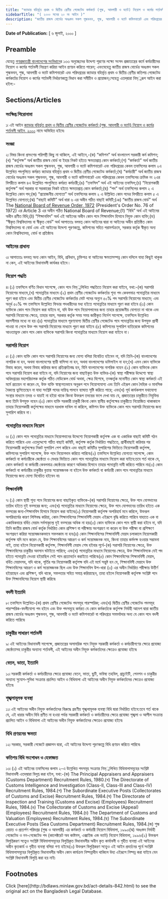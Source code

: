 ```yaml
---
title: "ক্যাডার বহির্ভূত প্রথম ও দ্বিতীয় শ্রেণীর গেজেটেড কর্মকর্তা (শুল্ক, আবগারী ও ভ্যাট) নিয়োগ ও কর্মের শর্তাবলী আইন, ২০০০"
sidebarTitle: "( ২০০০ সনের ২০ নং আইন )"
description: "জাতীয় রাজস্ব বোর্ডের অধঃস্তন সকল শুল্কভবন, শুল্ক, আবগারী ও ভ্যাট কমিশনারেট এবং পরিদপ্তরের ক্যাডার বহির্ভূত প্রথম ও দ্বিতীয় শ্রেণীর কতিপয় গেজেটেড কর্মকর্তার নিয়োগ ও কর্মের শর্তাবলী নির্ধারণকল্পে প্রণীত আইন৷"
---
```


**Date of Publication:** [ ৬ জুলাই, ২০০০ ]

## Preamble

যেহেতু [গণপ্রজাতন্ত্রী বাংলাদেশের সংবিধান](/act-957.html "গণপ্রজাতন্ত্রী বাংলাদেশের সংবিধান")ের ১৩৩ অনুচ্ছেদের উদ্দেশ্য পূরণের লক্ষ্যে সংসদ প্রজাতন্ত্রের কর্মে কর্মচারীদের নিয়োগ ও কর্মের শর্তাবলী নিয়ন্ত্রণ করিয়া আইন প্রণয়ন করিতে পারেন; এবংযেহেতু জাতীয় রাজস্ব বোর্ডের অধঃস্তন সকল শুল্কভবন, শুল্ক, আবগারী ও ভ্যাট কমিশনারেট এবং পরিদপ্তরের ক্যাডার বহির্ভূত প্রথম ও দ্বিতীয় শ্রেণীর কতিপয় গেজেটেড কর্মকর্তার নিয়োগ ও কর্মের শর্তাবলী নির্ধারণকল্পে বিধান করা সমীচীন ও প্রয়োজন;সেহেতু এতদ্‌দ্বারা নিম্্নরূপ আইন করা হইল:-

## Sections/Articles

### সংক্ষিপ্ত শিরোনামা

১৷ এই আইন [ক্যাডার বহির্ভূত প্রথম ও দ্বিতীয় শ্রেণীর গেজেটেড কর্মকর্তা (শুল্ক, আবগারী ও ভ্যাট) নিয়োগ ও কর্মের শর্তাবলী আইন, ২০০০](/act-842.html "ক্যাডার বহির্ভূত প্রথম ও দ্বিতীয় শ্রেণীর গেজেটেড কর্মকর্তা (শুল্ক, আবগারী ও ভ্যাট) নিয়োগ ও কর্মের শর্তাবলী আইন, ২০০০") নামে অভিহিত হইবে৷

### সংজ্ঞা

২৷ বিষয় কিংবা প্রসংগের পরিপন্থী কিছু না থাকিলে, এই আইনে,-(ক) “কমিশন” অর্থ বাংলাদেশ সরকারী কর্ম কমিশন;(খ) “কর্তৃপক্ষ” অর্থ জাতীয় রাজস্ব বোর্ড বা ইহার নিকট হইতে ক্ষমতাপ্রাপ্ত কোন কর্মকর্তা;(গ) “কর্মকর্তা” অর্থ জাতীয় রাজস্ব বোর্ডের অধঃস্তন সকল শুল্কভবন, শুল্ক, আবগারী ও ভ্যাট কমিশনারেট এবং পরিদপ্তরের কেবল তফসিলের কলাম ২এ উল্লেখিত পদগুলিতে কর্মরত ক্যাডার বহির্ভূত প্রথম ও দ্বিতীয় শ্রেণীর গেজেটেড কর্মকর্তা;(ঘ) “কর্মচারী” অর্থ জাতীয় রাজস্ব বোর্ডের অধঃস্তন সকল শুল্কভবন, শুল্ক, আবগারী ও ভ্যাট কমিশনারেট এবং পরিদপ্তরের কেবল তফসিলের ক্রমিক নং ২এর বিপরীতে কলাম ৪এ উল্লেখিত পদগুলিতে কর্মরত কর্মচারী;(ঙ) “তফসিল” অর্থ এই আইনের তফসিল;(চ) “নিয়োগকারী কর্তৃপক্ষ” অর্থ সরকার বা সরকারের নিকট হইতে ক্ষমতাপ্রাপ্ত কোন কর্মকর্তা;(ছ) “পদ” অর্থ তফসিলের কলাম ২ এ উল্লেখিত কোন পদ;(জ) “প্রয়োজনীয় যোগ্যতা” অর্থ তফসিলের কলাম ২ এ উল্লিখিত কোন পদের বিপরীতে কলাম ৫ এ উল্লেখিত যোগ্যতা;(ঝ) “বাছাই কমিটি” অর্থ ধারা ৬ এর অধীন গঠিত বাছাই কমিটি;(ঞ) “জাতীয় রাজস্ব বোর্ড” অর্থ The [National Board of Revenue Order, 1972](/act-402.html "National Board of Revenue Order, 1972 ") (President's Order No. 76 of 1972) এর Article 3 এর অধীন গঠিত National Board of Revenue;(ট) “বিধি” অর্থ এই আইনের অধীন প্রণীত বিধি;(ঠ) “শিক্ষানবিস” অর্থ এই আইনের অধীন কোন পদে শিক্ষানবিস হিসাবে নিযুক্ত কোন ব্যক্তি;(ড) “স্বীকৃত বিশ্ববিদ্যালয় বা স্বীকৃত বোর্ড” অর্থ আপাততঃ বলবত্ কোন আইনের দ্বারা বা আইনের অধীন প্রতিষ্ঠিত কোন বিশ্ববিদ্যালয় বা বোর্ড এবং এই আইনের উদ্দেশ্য পূরণকল্পে, কমিশনের সহিত পরামর্শক্রমে, সরকার কর্তৃক স্বীকৃত অন্য কোন বিশ্ববিদ্যালয়, বোর্ড বা প্রতিষ্ঠান৷

### আইনের প্রাধান্য

৩৷ আপাততঃ বলবত্ অন্য কোন আইন, বিধি, প্রবিধান, চুক্তিপত্র বা আইনের ক্ষমতাসম্পন্ন কোন দলিলে যাহা কিছুই থাকুক না কেন, এই আইনের বিধানাবলী কার্যকর হইবে ৷

### নিয়োগ পদ্ধতি

৪৷ (১) তফসিলে বর্ণিত বিধান সাপেক্ষে, কোন পদে নিম্্নলিখিত পদ্ধতিতে নিয়োগ করা যাইবে, যথা:-(ক) সরাসরি নিয়োগের মাধ্যমে,(খ) পদোন্নতির মাধ্যমে ৷(২) প্রথম শ্রেণীর গেজেটেড কর্মকর্তার শূন্য পদ কেবলমাত্র পদোন্নতির মাধ্যমে পূরণ করা হইবে এবং দ্বিতীয় শ্রেণীর গেজেটেড কর্মকর্তার মোট পদের অন্যুন ৫০% পদ সরাসরি নিয়োগের মাধ্যমে; এবং অনূর্ধ ৫০% পদ তফসিলে উল্লেখিত ফিডার পদধারীদের মধ্য হইতে পদোন্নতির মাধ্যমে পূরণ করা হইবে ৷(৩) কোন ব্যক্তিকে কোন পদে নিয়োগ করা যাইবে না, যদি উক্ত পদে নিয়োগলাভের জন্য তাহার প্রয়োজনীয় যোগ্যতা না থাকে এবং সরাসরি নিয়োগের ক্ষেত্রে, তাহার বয়স, সরকার কর্তৃক সময় সময় জারীকৃত নির্দেশ সাপেক্ষে, তফসিলে উল্লেখিত বয়সসীমার মধ্যে না হয় ৷(৪) পদোন্নতির মাধ্যমে পূরণযোগ্য দ্বিতীয় শ্রেণীর গেজেটেড পদে পদোন্নতির জন্য উপযুক্ত প্রার্থী পাওয়া না গেলে উক্ত পদ সরাসরি নিয়োগের মাধ্যমে পূরণ করা যাইবে ৷(৫) কমিশনের সুপারিশ ব্যতিরেকে কমিশনের আওতাভুক্ত কোন পদে কোন ব্যক্তিকে সরাসরি কিংবা পদোন্নতির মাধ্যমে নিয়োগ করা যাইবে না ৷

### সরাসরি নিয়োগ

৫৷ (১) কোন ব্যক্তি কোন পদে সরাসরি নিয়োগের জন্য যোগ্য বলিয়া বিবেচিত হইবেন না, যদি তিনি-(ক) বাংলাদেশের নাগরিক না হন, অথবা বাংলাদেশের স্থায়ী বাসিন্দা না হন, অথবা বাংলাদেশের ডমিসাইল না হন;(খ) এমন কোন ব্যক্তিকে বিবাহ করেন, অথবা বিবাহ করিবার জন্য প্রতিশ্রুতিবদ্ধ হন, যিনি বাংলাদেশের নাগরিক নহেন ৷(২) কোন ব্যক্তিকে কোন পদে সরাসরি নিয়োগ করা যাইবে না, যদি নিয়োগের জন্য বাছাইকৃত উক্ত ব্যক্তির-(ক) স্বাস্থ্য পরীক্ষার উদ্দেশ্যে স্বাস্থ্য অধিদপ্তরের মহাপরিচালক কর্তৃক গঠিত মেডিকেল বোর্ড অথবা, ক্ষেত্র বিশেষে, তত্কর্তৃক মনোনীত কোন স্বাস্থ্য কর্মকর্তা এই মর্মে প্রত্যয়ন না করেন যে, উক্ত ব্যক্তি স্বাস্থ্যগতভাবে অনুরূপ পদে নিয়োগযোগ্য এবং তিনি এইরূপ কোন দৈহিক ও মানসিক বৈকল্যে ভুগিতেছেন না যাহা সংশ্লিষ্ট পদের দায়িত্ব পালনে ব্যাঘাত সৃষ্টি করিতে পারে; এবং(খ) পূর্ব কার্যকলাপ যথাযোগ্য সংস্থার মাধ্যমে তদন্ত ও যাচাই না হইয়া থাকে কিংবা উক্তরূপ তদন্তের ফলে দেখা যায় যে, প্রজাতন্ত্রের চাকুরীতে নিযুক্তির জন্য তিনি উপযুক্ত নহেন ৷(৩) কোন ব্যক্তি সরকারী চাকুরী কিংবা কোন স্থানীয় কর্তৃপক্ষের চাকুরীতে নিয়োজিত থাকাকালে তাহার নিয়োগকারী কর্তৃপক্ষের মাধ্যমে দরখাস্ত দাখিল না করিলে, কমিশন উক্ত ব্যক্তিকে কোন পদে সরাসরি নিয়োগের জন্য সুপারিশ করিবে না ৷

### পদোন্নতির মাধ্যমে নিয়োগ

৬৷ (১) কোন পদে পদোন্নতির মাধ্যমে নিয়োগদানের উদ্দেশ্যে নিয়োগকারী কর্তৃপক্ষ এক বা একাধিক বাছাই কমিটি গঠন করিতে পারিবে এবং এতদুদ্দেশ্যে গঠিত বাছাই কমিটি, কর্তৃপক্ষ কর্তৃক নির্ধারিত পদ্ধতিতে, প্রার্থীবাছাই করিবার পর নিয়োগকারী কর্তৃপক্ষের নিকট সুপারিশ পেশ করিবে এবং বাছাই কমিটির সুপারিশের ভিত্তিতে নিয়োগকারী কর্তৃপক্ষ, কমিশনের সুপারিশ সাপেক্ষে, উক্ত পদে নিয়োগদান করিতে পারিবে৷(২) তফসিলে উল্লেখিত যোগ্যতা সাপেক্ষে, কোন কর্মকর্তা বা কর্মচারীকে জ্যেষ্ঠতা ও মেধার ভিত্তিতে কোন পদে পদোন্নতির মাধ্যমে নিয়োগ করা যাইবে:তবে শর্ত থাকে যে, কোন কর্মকর্তা বা কর্মচারী কেবলমাত্র জ্যেষ্ঠতার কারণে অধিকার হিসাবে তাহার পদোন্নতি দাবী করিতে পারিবে না৷(৩) কোন কর্মকর্তা বা কর্মচারীর চাকুরীর বৃত্তান্ত সন্তোষজনক না হইলে উক্ত কর্মকর্তা বা কর্মচারী কোন পদে পদোন্নতির মাধ্যমে নিয়োগের জন্য যোগ্য বিবেচিত হইবেন না৷

### শিক্ষানবিসী

৭৷ (১) কোন স্থায়ী শূন্য পদে নিয়োগের জন্য বাছাইকৃত ব্যক্তিকে-(ক) সরাসরি নিয়োগের ক্ষেত্রে, উক্ত পদে যোগদানের তারিখ হইতে দুই বত্সরের জন্য; এবং(খ) পদোন্নতির মাধ্যমে নিয়োগের ক্ষেত্রে, উক্ত পদে যোগদানের তারিখ হইতে এক বত্সরের জন্য-শিক্ষানবিস হিসাবে নিয়োগ করা যাইবে৷(২) নিয়োগকারী কর্তৃপক্ষ অপরিহার্য মনে করিলে, উক্তরূপ অপরিহার্যের কারণ লিপিবদ্ধ করিয়া, কোন শিক্ষানবিসের শিক্ষানবিসী মেয়াদ এইরূপে বৃদ্ধি করিতে পারিবে যাহাতে এক বা একাধিকবারে বর্ধিত মেয়াদ সর্বসাকুল্যে দুই বত্সরের অধিক না হয়৷(৩) কোন ব্যক্তিকে কোন পদে স্থায়ী করা হইবে না, যদি তিনি জাতীয় রাজস্ব বোর্ড কর্তৃক নির্ধারিত কোন প্রশিক্ষণ বা পরীক্ষায় অংশগ্রহণ না করেন বা উক্ত পরীক্ষা বা প্রশিক্ষণে অংশগ্রহণ করিয়া সন্তোষজনকভাবে সফলকাম না হন৷(৪) কোন শিক্ষানবিসের শিক্ষানবিসী মেয়াদ চলাকালে নিয়োগকারী কর্তৃপক্ষ যদি মনে করেন যে, উক্ত শিক্ষানবিসের আচরণ ও কর্ম সন্তোষজনক নহে, কিংবা তাহার কর্মদক্ষ হওয়ার সম্ভাবনা নাই, তাহা হইলে নিয়োগকারী কর্তৃপক্ষ, শিক্ষানবিসী মেয়াদ শেষ হইবার পূর্বে-(ক) সরাসরি নিয়োগের ক্ষেত্রে, উক্ত শিক্ষানবিসের চাকুরীর অবসান ঘটাইতে পারিবে; এবং(খ) পদোন্নতির মাধ্যমে নিয়োগের ক্ষেত্রে, উক্ত শিক্ষানবিসকে যেই পদ হইতে পদোন্নতি দেওয়া হইয়াছিল সেই পদে প্রত্যাবর্তন করাইতে পারিবে৷(৫) কোন শিক্ষানবিসের শিক্ষানবিসী মেয়াদ, বর্ধিত মেয়াদসহ, যদি থাকে, পূর্তির পর নিয়োগকারী কর্তৃপক্ষ যদি এই মর্মে সন্তুষ্ট হন যে, শিক্ষানবিসী মেয়াদে উক্ত শিক্ষানবিসের আচরণ ও কর্ম সন্তোষজনক ছিল এবং উক্ত শিক্ষানবিস উপ-ধারা (৩) এর অধীন নির্ধারিত পরীক্ষায় উত্তীর্ণ হইয়াছেন এবং প্রশিক্ষণ, যদি থাকে, সফলতার সহিত সমাপ্ত করিয়াছেন, তাহা হইলে নিয়োগকারী কর্তৃপক্ষ সংশ্লিষ্ট পদে উক্ত শিক্ষানবিসের নিয়োগ স্থায়ী করিবে৷

### বদলী ইত্যাদি

৮৷ তফসিলে উল্লেখিত-(ক) প্রথম শ্রেণীর গেজেটেড পদসমূহ পারস্পরিক; এবং(খ) দ্বিতীয় শ্রেণীর গেজেটেড পদসমূহ পারস্পরিক-বদলীযোগ্য পদ হইবে এবং উক্ত পদসমূহে কর্মরত যে কোন কর্মকর্তাকে কর্তৃপক্ষ নির্বাহী আদেশ দ্বারা জাতীয় রাজস্ব বোর্ডের অধঃস্তন শুল্কভবন, শুল্ক, আবগারী ও ভ্যাট কমিশনারেট বা পরিদপ্তরে সমমর্যাদার অন্য যে কোন পদে বদলী করিতে পারিবে৷

### চাকুরীর সাধারণ শর্তাবলী

৯৷ এই আইনের বিধানাবলী সাপেক্ষে, প্রজাতন্ত্রের অসামরিক পদে নিযুক্ত সরকারী কর্মকর্তা ও কর্মচারীগণের ক্ষেত্রে প্রযোজ্য জ্যেষ্ঠতাসহ চাকুরীর অন্যান্য শর্তাবলী, এই আইনের অধীন নিযুক্ত কর্মকর্তাদের ক্ষেত্রেও প্রযোজ্য হইবে৷

### বেতন, ভাতা, ইত্যাদি

১০৷ সরকারী কর্মকর্তা ও কর্মচারীদের ক্ষেত্রে প্রযোজ্য বেতন, ভাতা, ছুটি, ভবিষ্য তহবিল, গ্রাচ্যুইটি, পেনশন ও চাকুরীর অন্যান্য সুযোগ-সুবিধা সংক্রান্ত প্রচলিত আইন ও বিধিমালা এই আইনের অধীন নিযুক্ত কর্মকর্তাদের ক্ষেত্রেও প্রযোজ্য হইবে৷

### শৃঙ্খলামূলক ব্যবস্থা

১১৷ এই আইনের অধীন নিযুক্ত কর্মকর্তাদের বিরুদ্ধে গ্রহণীয় শৃঙ্খলামূলক ব্যবস্থা বিধি দ্বারা নির্ধারিত হইবে:তবে শর্ত থাকে যে, এই ধারার অধীন বিধি প্রণীত না হওয়া পর্যন্ত সরকারী কর্মকর্তা ও কর্মচারীদের ক্ষেত্রে প্রযোজ্য শৃঙ্খলা ও আপীল সংক্রান্ত প্রচলিত আইন ও বিধিমালা এই আইনের অধীন নিযুক্ত কর্মকর্তাদের ক্ষেত্রেও প্রযোজ্য হইবে৷

### বিধি প্রণয়নের ক্ষমতা

১২৷ সরকার, সরকারী গেজেটে প্রজ্ঞাপন দ্বারা, এই আইনের উদ্দেশ্য পূরণকল্পে বিধি প্রণয়ন করিতে পারিবে৷

### কতিপয় বিধি সংশোধন ও হেফাজত

১৩৷ (১) এই আইনের তফসিলের কলাম ২-এ উল্লেখিত পদসমূহ সংক্রান্ত নিম্্নলিখিত বিধিমালাসমূহের সংশ্লিষ্ট বিধানাবলী এতদ্‌দ্বারা বিলুপ্ত করা হইল, যথা:-(ক) The Principal Appraisers and Appraisers (Customs Department) Recruitment Rules, 1980.(খ) The Directorate of Customs Intelligence and Investigation (Class-II, Class-III and Class-IV) Recruitment Rules, 1984.(গ) The Subordinate Executive Posts (Collectorates of Customs and Excise) Recruitment Rules, 1984.(ঘ) The Directorate of Inspection and Training (Customs and Excise) (Employees) Recruitment Rules, 1984.(ঙ) The Collectorate of Customs and Excise (Appeal) (Employees) Recruitment Rules, 1984.(চ) The Department of Customs and Valuation (Employees) Recruitment Rules, 1984.(ছ) The Subordinate Executive Posts (Sea Customs Department) Recruitment Rules, 1984.(জ) শুল্ক রেয়াত ও প্রত্যর্পণ পরিদপ্তর (শুল্ক ও আবগারী) এর কর্মকর্তা ও কর্মচারী নিয়োগ বিধিমালা, ১৯৯০৷(ঝ) অধঃস্তন নির্বাহী গেজেটেড ও নন-গেজেটেড পদ (কালেক্টরেট অব কাষ্টমস, এক্সাইজ এন্ড ভ্যাট) নিয়োগ বিধিমালা, ১৯৯৬৷(২) উক্তরূপ বিলুপ্তিকরণ সত্ত্বেও সংশ্লিষ্ট বিধিমালাসমূহের বিলুপ্তিকৃত বিধানাবলীর অধীন কৃত কার্যাবলী ও গৃহীত ব্যবস্থা এই আইনের অধীন কৃতকার্য ও গৃহীত ব্যবস্থা বলিয়া গণ্য হইবে৷(৩) উক্তরূপ বিলুপ্তিকরণ সত্ত্বেও এই আইন প্রবর্তনের পূর্বে সংশ্লিষ্ট বিধিমালাসমূহের বিলুপ্তিকৃত বিধানাবলীর অধীন কোন কার্যক্রম নিষ্পন্নাধীন থাকিলে উহা এইরূপে নিষ্পন্ন করা যাইবে যেন সংশ্লিষ্ট বিধানাবলী বিলুপ্তি করা হয় নাই৷

## Footnotes

<Note>
  Click [here](http://bdlaws.minlaw.gov.bd/act-details-842.html) to see the original act on the Bangladesh Legal Database.
</Note>
